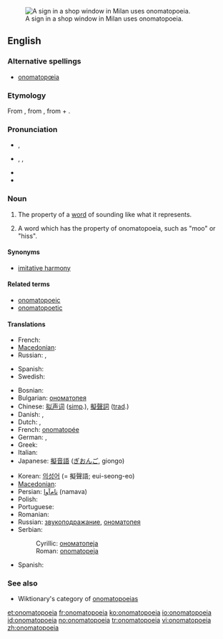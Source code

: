 {{was wotd|2006|April|10}}
{{wikipedia}}
[[Image:Clocks no tic tac.JPG|thumb|right|A sign in a shop window in Milan uses onomatopoeia.]]
==English==

===Alternative spellings===
* [[onomatopœia]]

===Etymology===
From {{etyl|grc}} {{term|ὀνοματοποιία|sc=polytonic|tr=onomatopoiia||the coining of a word in imitation of a sound|lang=grc}}, from {{term|ονοματοποιέω|sc=polytonic|tr=onomatopoieo||to coin names|lang=grc}}, from {{term|ὄνομα|sc=polytonic|tr=onoma||name|lang=grc}} + {{term|ποιέω|sc=polytonic|tr=poieo||to make, to do, to produce|lang=grc}}.

===Pronunciation===
* {{a|RP}} {{IPA|/ˌɒnəˌmætə'piə/}}, {{SAMPA|/%Qn@%m{t@"pi@/}}
* {{a|US}} {{enPR|än'ə-măt'ə-pēʹə ''or'' än'ə-mät'ə-pēʹə}}, {{IPA|/ˌɑːnəˌmætə'piə/|/ˌɑːnəˌmɑːtə'piə/}}, {{SAMPA|/%A:n@%m{t@"pi@/|/%A:n@%mA:t@"pi@/}}
* {{audio|en-us-onomatopoeia.ogg|Audio (US)}}
* {{rhymes|iə}}

===Noun===
{{en-noun|s|-}}

# {{uncountable}} The property of a [[word]] of sounding like what it represents.
# {{countable}} A word which has the property of onomatopoeia, such as "moo" or "hiss".

====Synonyms====
* [[imitative harmony]]

====Related terms====
* [[onomatopoeic]]
* [[onomatopoetic]]

====Translations====
{{trans-top|property}}
* French: {{t+|fr|onomatopée|f}}
* [[Macedonian]]: {{t|mk|ономатопеја|f|tr=onomatopéja|sc=Cyrl}}
* Russian: {{t+|ru|звукоподражание|sc=Cyrl}}, {{t+|ru|ономатопея|sc=Cyrl}}
{{trans-mid}}
* Spanish: {{t+|es|onomatopeya|f}}
* Swedish: {{t+|sv|onomatopoesi}}
{{trans-bottom}}

{{trans-top|word with this property}}
* Bosnian: {{t-|bs|onomatopeja|f}}
* Bulgarian: [[ономатопея#Bulgarian|ономатопея]] {{f}}
* Chinese: [[拟声词]] ([[Simplified Chinese|simp]].), [[擬聲詞]] ([[Traditional Chinese|trad]].)
* Danish: {{t+|da|onomatopoietikon}}, {{t+|da|lydord}}
* Dutch: {{t+|nl|onomatopee|f}}, {{t+|nl|klanknabootsing|f}}
* French: [[onomatopée]] {{f}}
* German: {{t-|de|Onomatopoese|f}}, {{t+|de|Onomatopöie|f}}
* Greek: {{t+|el|ονοματοποιία|f|sc=Grek}}
* Italian: {{t+|it|onomatopea}}
* Japanese: [[擬音語]] ([[ぎおんご]], giongo)
{{trans-mid}}
* Korean: [[의성어]] (= 擬聲語; eui-seong-eo)
* [[Macedonian]]: {{t|mk|ономатопеја|f|tr=onomatopéja|sc=Cyrl}}
* Persian: [[نام‌آوا]] (namava)
* Polish: {{t-|pl|onomatopeja|f}}
* Portuguese: {{t+|pt|onomatopéia}}
* Romanian: {{t-|ro|onomatopee|f}}
* Russian: [[звукоподражание]], [[ономатопея]]
* Serbian:
*: Cyrillic: [[ономатопеја#Serbian|ономатопеја]] {{f}}
*: Roman: [[onomatopeja#Serbian|onomatopeja]] {{f}}
* Spanish: {{t+|es|onomatopeya}}
{{trans-bottom}}

===See also===
* Wiktionary's category of [[:Category:Onomatopoeia|onomatopoeias]]

[[et:onomatopoeia]]
[[fr:onomatopoeia]]
[[ko:onomatopoeia]]
[[io:onomatopoeia]]
[[id:onomatopoeia]]
[[no:onomatopoeia]]
[[tr:onomatopoeia]]
[[vi:onomatopoeia]]
[[zh:onomatopoeia]]